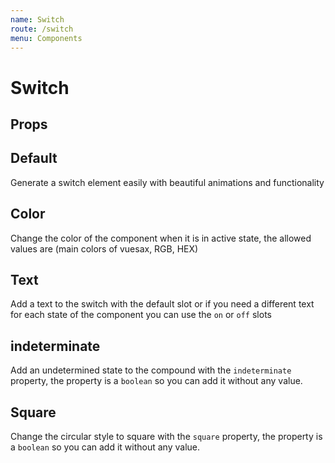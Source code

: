 ```yaml
---
name: Switch
route: /switch
menu: Components
---
```




# Switch

## Props

<Props of={Switch} />

## Default

Generate a switch element easily with beautiful animations and functionality

<Playground>
  <section class="d-section">
    <div class="d-section__item">
      <Switch circle />
    </div>
    <div class="d-section__item">
      <Switch circle /> 
    </div>
    <div class="d-section__item">
      <Switch loading circle /> 
    </div>
  </section>
</Playground>

## Color

Change the color of the component when it is in active state, the allowed values ​​are (main colors of vuesax, RGB, HEX)

<Playground>
  <section class="d-section">
    <div class="d-section__item">
      <Switch color="success" checked /> 
    </div>
    <div class="d-section__item">
      <Switch color="danger" checked /> 
    </div>
    <div class="d-section__item">
      <Switch color="warn" checked /> 
    </div>
    <div class="d-section__item">
      <Switch color="dark" checked /> 
    </div>
  </section>
</Playground>

## Text

Add a text to the switch with the default slot or if you need a different text for each state of the component you can use the `on` or `off` slots

<Playground>
  <section class="d-section">
    <div class="d-section__item">
      <Switch onText="Unsubscribe" offText="Subscribe" />
    </div>
    <div class="d-section__item">
      <Switch onText="off" offText="on" />
    </div>
    <div class="d-section__item">
      <Switch onText="Unselect" offText="Select" />
    </div>
  </section>
</Playground>

## indeterminate

Add an undetermined state to the compound with the `indeterminate` property, the property is a `boolean` so you can add it without any value.

<Playground>
  <section class="d-section">
    <div class="d-section__item">
      <Switch indeterminate />
    </div>
    <div class="d-section__item">
      <Switch indeterminate checked />
    </div>
  </section>
</Playground>

## Square

Change the circular style to square with the `square` property, the property is a `boolean` so you can add it without any value.

<Playground>
  <section class="d-section">
    <div class="d-section__item">
      <Switch square />
    </div>
    <div class="d-section__item">
      <Switch square checked /> 
    </div>
    <div class="d-section__item">
      <Switch square disabled /> 
    </div>
  </section>
</Playground>

